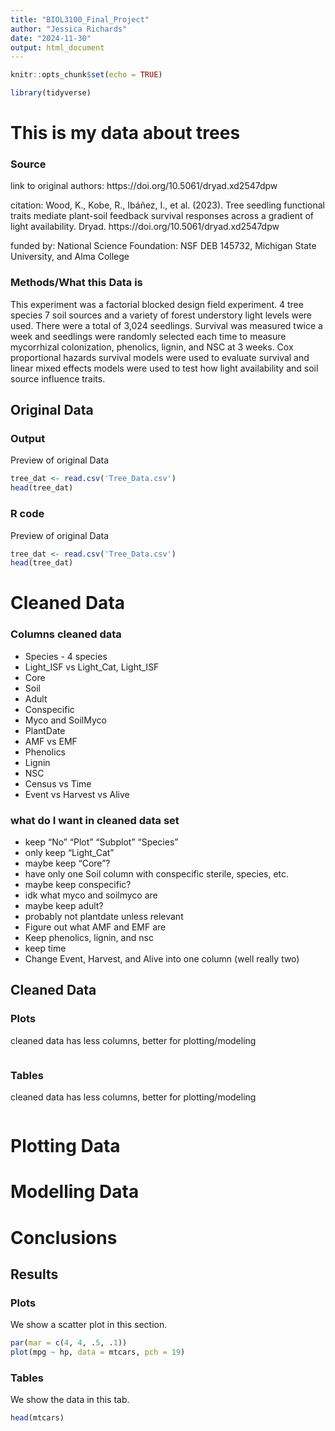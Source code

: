 ```yaml
---
title: "BIOL3100_Final_Project"
author: "Jessica Richards"
date: "2024-11-30"
output: html_document
---
```


```r
knitr::opts_chunk$set(echo = TRUE)
```

```r
library(tidyverse)

```

# This is my data about trees

### Source
link to original authors:
https://doi.org/10.5061/dryad.xd2547dpw 

citation:
Wood, K., Kobe, R., Ibáñez, I., et al. (2023). Tree seedling functional traits
mediate plant-soil feedback survival responses across a gradient of light
availability. Dryad. https://doi.org/10.5061/dryad.xd2547dpw

funded by: National Science Foundation: NSF DEB 145732, Michigan State University,
and Alma College

### Methods/What this Data is
This experiment was a factorial blocked design field experiment. 4 tree species 7 soil sources and a variety of forest understory light levels were used. There were a total of 3,024 seedlings. Survival was measured twice a week and seedlings were randomly selected each time to measure mycorrhizal colonization, phenolics, lignin, and NSC at 3 weeks. Cox proportional hazards survival models were used to evaluate survival and linear mixed effects models were used to test how light availability and soil source influence traits. 




## Original Data {.tabset}


### Output

Preview of original Data

```r
tree_dat <- read.csv('Tree_Data.csv')
head(tree_dat)

```

### R code

Preview of original Data

```r
tree_dat <- read.csv('Tree_Data.csv')
head(tree_dat)

```


# Cleaned Data

### Columns cleaned data 
- Species - 4 species
- Light_ISF vs Light_Cat, Light_ISF
- Core
- Soil
- Adult
- Conspecific
- Myco and SoilMyco
- PlantDate
- AMF vs EMF
- Phenolics
- Lignin
- NSC
- Census vs Time
- Event vs Harvest vs Alive

### what do I want in cleaned data set 
- keep "No"    "Plot"    "Subplot"   "Species"  
- only keep "Light_Cat"
- maybe keep "Core"?
- have only one Soil column with conspecific sterile, species, etc. 
- maybe keep conspecific?
- idk what myco and soilmyco are
- maybe keep adult?
- probably not plantdate unless relevant
- Figure out what AMF and EMF are
- Keep phenolics, lignin, and nsc
- keep time
- Change Event, Harvest, and Alive into one column (well really two)




## Cleaned Data {.tabset}

### Plots

cleaned data has less columns, better for plotting/modeling
```r



```

### Tables

cleaned data has less columns, better for plotting/modeling
```r



```




# Plotting Data

# Modelling Data

# Conclusions


## Results {.tabset}

### Plots

We show a scatter plot in this section.

```r
par(mar = c(4, 4, .5, .1))
plot(mpg ~ hp, data = mtcars, pch = 19)
```

### Tables

We show the data in this tab.

```r
head(mtcars)
```


